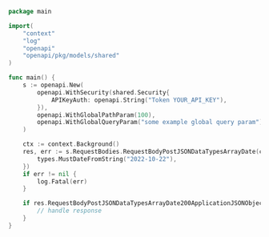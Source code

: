 ```go showLineNumbers copy filename="Request Body Post Json Data Types Array Date usage example"
package main

import(
	"context"
	"log"
	"openapi"
	"openapi/pkg/models/shared"
)

func main() {
    s := openapi.New(
        openapi.WithSecurity(shared.Security{
            APIKeyAuth: openapi.String("Token YOUR_API_KEY"),
        }),
        openapi.WithGlobalPathParam(100),
        openapi.WithGlobalQueryParam("some example global query param"),
    )

    ctx := context.Background()
    res, err := s.RequestBodies.RequestBodyPostJSONDataTypesArrayDate(ctx, []types.Date{
        types.MustDateFromString("2022-10-22"),
    })
    if err != nil {
        log.Fatal(err)
    }

    if res.RequestBodyPostJSONDataTypesArrayDate200ApplicationJSONObject != nil {
        // handle response
    }
}
```
